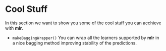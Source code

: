 Cool Stuff
==========

In this section we want to show you some of the cool stuff you can acchieve with **mlr**.

* `makeBaggingWrapper()` You can wrap all the learners supported by **mlr** in a nice bagging method improving stability of the predictions.